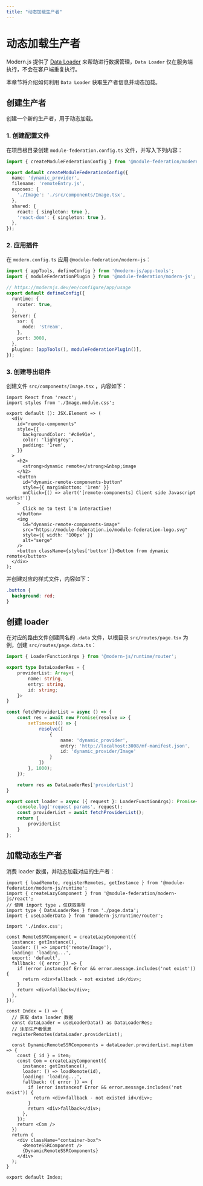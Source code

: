 ```yaml
---
title: "动态加载生产者"
---
```


# 动态加载生产者

Modern.js 提供了 [Data Loader](https://modernjs.dev/guides/basic-features/data/data-fetch.html#data-loader%E6%8E%A8%E8%8D%90) 来帮助进行数据管理，`Data Loader` 仅在服务端执行，不会在客户端重复执行。

本章节将介绍如何利用 `Data Loader` 获取生产者信息并动态加载。

## 创建生产者

创建一个新的生产者，用于动态加载。

### 1. 创建配置文件

在项目根目录创建 `module-federation.config.ts` 文件，并写入下列内容：

```ts title='module-federation.config.ts'
import { createModuleFederationConfig } from '@module-federation/modern-js';

export default createModuleFederationConfig({
  name: 'dynamic_provider',
  filename: 'remoteEntry.js',
  exposes: {
    './Image': './src/components/Image.tsx',
  },
  shared: {
    react: { singleton: true },
    'react-dom': { singleton: true },
  },
});
```

### 2. 应用插件

在 `modern.config.ts` 应用 `@module-federation/modern-js`：

```ts title='modern.config.ts'
import { appTools, defineConfig } from '@modern-js/app-tools';
import { moduleFederationPlugin } from '@module-federation/modern-js';

// https://modernjs.dev/en/configure/app/usage
export default defineConfig({
  runtime: {
    router: true,
  },
  server: {
    ssr: {
      mode: 'stream',
    },
    port: 3008,
  },
  plugins: [appTools(), moduleFederationPlugin()],
});
```

### 3. 创建导出组件

创建文件 `src/components/Image.tsx` ，内容如下：

```tsx title='Image.tsx'
import React from 'react';
import styles from './Image.module.css';

export default (): JSX.Element => (
  <div
    id="remote-components"
    style={{
      backgroundColor: '#c0e91e',
      color: 'lightgrey',
      padding: '1rem',
    }}
  >
    <h2>
      <strong>dynamic remote</strong>&nbsp;image
    </h2>
    <button
      id="dynamic-remote-components-button"
      style={{ marginBottom: '1rem' }}
      onClick={() => alert('[remote-components] Client side Javascript works!')}
    >
      Click me to test i'm interactive!
    </button>
    <img
      id="dynamic-remote-components-image"
      src="https://module-federation.io/module-federation-logo.svg"
      style={{ width: '100px' }}
      alt="serge"
    />
    <button className={styles['button']}>Button from dynamic remote</button>
  </div>
);
```
并创建对应的样式文件，内容如下：
```css title='Image.module.css'
.button {
  background: red;
}
```

## 创建 loader

在对应的路由文件创建同名的 `.data` 文件，以根目录 `src/routes/page.tsx` 为例，创建 `src/routes/page.data.ts`：

```ts title='page.data.ts'
import { LoaderFunctionArgs } from '@modern-js/runtime/router';

export type DataLoaderRes = {
    providerList: Array<{
        name: string,
        entry: string,
        id: string;
    }>
}

const fetchProviderList = async () => {
    const res = await new Promise(resolve => {
        setTimeout(() => {
            resolve([
                {
                    name: 'dynamic_provider',
                    entry: 'http://localhost:3008/mf-manifest.json',
                    id: 'dynamic_provider/Image'
                }
            ])
        }, 1000);
    });

    return res as DataLoaderRes['providerList']
}

export const loader = async ({ request }: LoaderFunctionArgs): Promise<DataLoaderRes> => {
    console.log('request params', request);
    const providerList = await fetchProviderList();
    return {
        providerList
    }
};
```

## 加载动态生产者

消费 loader 数据，并动态加载对应的生产者：

```tsx
import { loadRemote, registerRemotes, getInstance } from '@module-federation/modern-js/runtime';
import { createLazyComponent } from '@module-federation/modern-js/react';
// 使用 import type ，仅获取类型
import type { DataLoaderRes } from './page.data';
import { useLoaderData } from '@modern-js/runtime/router';

import './index.css';

const RemoteSSRComponent = createLazyComponent({
  instance: getInstance(),
  loader: () => import('remote/Image'),
  loading: 'loading...',
  export: 'default',
  fallback: ({ error }) => {
    if (error instanceof Error && error.message.includes('not exist')) {
      return <div>fallback - not existed id</div>;
    }
    return <div>fallback</div>;
  },
});

const Index = () => {
  // 获取 data loader 数据
  const dataLoader = useLoaderData() as DataLoaderRes;
  // 注册生产者信息
  registerRemotes(dataLoader.providerList);

  const DynamicRemoteSSRComponents = dataLoader.providerList.map(item => {
    const { id } = item;
    const Com = createLazyComponent({
      instance: getInstance(),
      loader: () => loadRemote(id),
      loading: 'loading...',
      fallback: ({ error }) => {
        if (error instanceof Error && error.message.includes('not exist')) {
          return <div>fallback - not existed id</div>;
        }
        return <div>fallback</div>;
      },
    });
    return <Com />
  })
  return (
    <div className="container-box">
      <RemoteSSRComponent />
      {DynamicRemoteSSRComponents}
    </div>
  );
}

export default Index;
```
